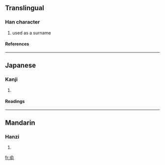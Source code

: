 ==Translingual==
===Han character===
{{Han char|rn=9|rad=人|as=07|sn=9|four=|canj=人一弓弓 (OMNN), X人一弓弓 (XOMNN)}}
# used as a surname
====References====
{{Han ref|kx=0103.180|dkj=00645|hdz=10155.060|uh=4FB4|ud=20404}}
----
==Japanese==
===Kanji===
{{ja-kanji|grade=|rs=人07}}
# {{defn|Japanese}} 
====Readings====
{{ja-readings|on=[[ちゅう]] (chū)|kun=}}
----
==Mandarin==
===Hanzi===
{{cmn-hanzi|pin=[[chǒu]] ([[chou3]]), [[pián]] ([[pian2]])|wg=ch'ou<sup>3</sup>, p'ien<sup>2</sup>}}
# {{defn|Mandarin}}

[[fr:侴]]